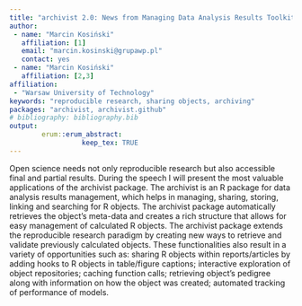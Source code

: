 ```yaml
---
title: "archivist 2.0: News from Managing Data Analysis Results Toolkit"
author:
 - name: "Marcin Kosiński"
   affiliation: [1]
   email: "marcin.kosinski@grupawp.pl"
   contact: yes
 - name: "Marcin Kosiński"
   affiliation: [2,3]
affiliation:
 - "Warsaw University of Technology"
keywords: "reproducible research, sharing objects, archiving"
packages: "archivist, archivist.github"
# bibliography: bibliography.bib
output:  
        erum::erum_abstract:
                  keep_tex: TRUE
---
```


Open science needs not only reproducible research but also accessible
final and partial results. During the speech I will present the most
valuable applications of the archivist package. The archivist is an R
package for data analysis results management, which helps in managing,
sharing, storing, linking and searching for R objects. The archivist
package automatically retrieves the object’s meta-data and creates a
rich structure that allows for easy management of calculated R objects.
The archivist package extends the reproducible research paradigm by
creating new ways to retrieve and validate previously calculated
objects. These functionalities also result in a variety of opportunities
such as: sharing R objects within reports/articles by adding hooks to R
objects in table/figure captions; interactive exploration of object
repositories; caching function calls; retrieving object’s pedigree along
with information on how the object was created; automated tracking of
performance of models.

<!--  -->
<!--  -->
<!--  -->
